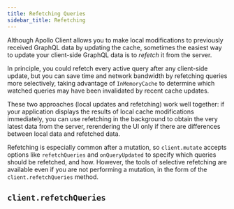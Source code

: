 ```yaml
---
title: Refetching Queries
sidebar_title: Refetching
---
```



Although Apollo Client allows you to make local modifications to previously
received GraphQL data by updating the cache, sometimes the easiest way to update
your client-side GraphQL data is to _refetch_ it from the server.

In principle, you could refetch every active query after any client-side update,
but you can save time and network bandwidth by refetching queries more
selectively, taking advantage of `InMemoryCache` to determine which watched
queries may have been invalidated by recent cache updates.

These two approaches (local updates and refetching) work well together: if your
application displays the results of local cache modifications immediately, you
can use refetching in the background to obtain the very latest data from the
server, rerendering the UI only if there are differences between local data and
refetched data.

Refetching is especially common after a mutation, so `client.mutate` accepts
options like `refetchQueries` and `onQueryUpdated` to specify which queries
should be refetched, and how. However, the tools of selective refetching are
available even if you are not performing a mutation, in the form of the
`client.refetchQueries` method.

## `client.refetchQueries`

<RefetchQueriesOptions />
